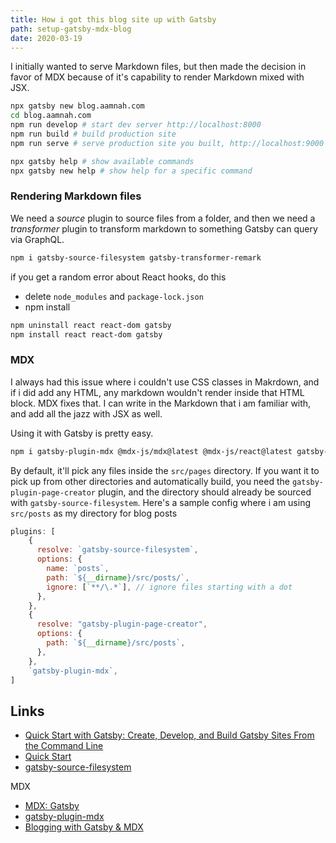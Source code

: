 ```yaml
---
title: How i got this blog site up with Gatsby
path: setup-gatsby-mdx-blog
date: 2020-03-19
---
```


I initially wanted to serve Markdown files, but then made the decision in favor of MDX because of it's capability to render Markdown mixed with JSX.

```bash
npx gatsby new blog.aamnah.com
cd blog.aamnah.com
npm run develop # start dev server http://localhost:8000
npm run build # build production site
npm run serve # serve production site you built, http://localhost:9000

npx gatsby help # show available commands
npx gatsby new help # show help for a specific command
```

### Rendering Markdown files

We need a _source_ plugin to source files from a folder, and then we need a _transformer_ plugin to transform markdown to something Gatsby can query via GraphQL.

```bash
npm i gatsby-source-filesystem gatsby-transformer-remark
```

<div class="note">
if you get a random error about React hooks, do this

- delete `node_modules` and `package-lock.json`
- npm install

```bash
npm uninstall react react-dom gatsby
npm install react react-dom gatsby
```
</div>


### MDX

I always had this issue where i couldn't use CSS classes in Makrdown, and if i did add any HTML, any markdown wouldn't render inside that HTML block. MDX fixes that. I can write in the Markdown that i am familiar with, and add all the jazz with JSX as well.

Using it with Gatsby is pretty easy.

```bash
npm i gatsby-plugin-mdx @mdx-js/mdx@latest @mdx-js/react@latest gatsby-plugin-page-creator
```

By default, it'll pick any files inside the `src/pages` directory. If you want it to pick up from other directories and automatically build, you need the `gatsby-plugin-page-creator` plugin, and the directory should already be sourced with `gatsby-source-filesystem`. Here's a sample config where i am using `src/posts` as my directory for blog posts


```js
plugins: [
    {
      resolve: `gatsby-source-filesystem`,
      options: {
        name: `posts`,
        path: `${__dirname}/src/posts/`,
        ignore: [`**/\.*`], // ignore files starting with a dot
      },
    },
    {
      resolve: "gatsby-plugin-page-creator",
      options: {
        path: `${__dirname}/src/posts`,
      },
    },
    `gatsby-plugin-mdx`,
]
```



Links
---

- [Quick Start with Gatsby: Create, Develop, and Build Gatsby Sites From the Command Line](https://egghead.io/lessons/gatsby-quick-start-with-gatsby-create-develop-and-build-gatsby-sites-from-the-command-line)
- [Quick Start](https://www.gatsbyjs.org/docs/quick-start/)
- [gatsby-source-filesystem](https://www.gatsbyjs.org/packages/gatsby-source-filesystem/?=)

MDX

- [MDX: Gatsby](https://mdxjs.com/getting-started/gatsby)
- [gatsby-plugin-mdx](https://www.gatsbyjs.org/packages/gatsby-plugin-mdx/?=mdx)
- [Blogging with Gatsby & MDX](https://reacttraining.com/blog/gatsby-mdx-blog/)